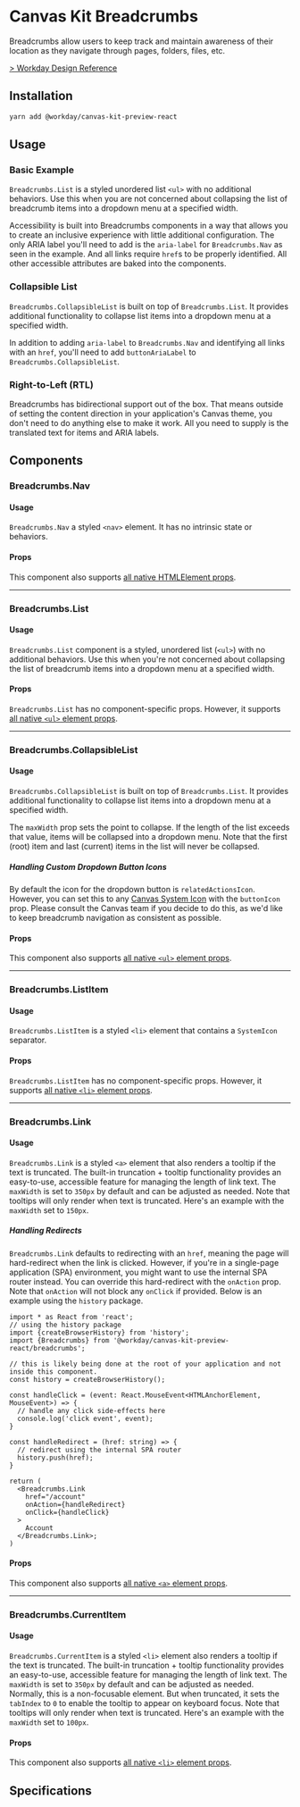 

<Meta title="Preview/Breadcrumbs/React" component={Breadcrumbs} />

# Canvas Kit Breadcrumbs

Breadcrumbs allow users to keep track and maintain awareness of their location as they navigate
through pages, folders, files, etc.

[> Workday Design Reference](https://design.workday.com/components/navigation/breadcrumbs)

## Installation

```sh
yarn add @workday/canvas-kit-preview-react
```

## Usage

### Basic Example

`Breadcrumbs.List` is a styled unordered list `<ul>` with no additional behaviors. Use this when you
are not concerned about collapsing the list of breadcrumb items into a dropdown menu at a specified
width.

Accessibility is built into Breadcrumbs components in a way that allows you to create an inclusive
experience with little additional configuration. The only ARIA label you'll need to add is the
`aria-label` for `Breadcrumbs.Nav` as seen in the example. And all links require `href`s to be
properly identified. All other accessible attributes are baked into the components.

<ExampleCodeBlock code={Basic} />

### Collapsible List

`Breadcrumbs.CollapsibleList` is built on top of `Breadcrumbs.List`. It provides additional
functionality to collapse list items into a dropdown menu at a specified width.

In addition to adding `aria-label` to `Breadcrumbs.Nav` and identifying all links with an `href`,
you'll need to add `buttonAriaLabel` to `Breadcrumbs.CollapsibleList`.

<ExampleCodeBlock code={CollapsibleList} />

### Right-to-Left (RTL)

Breadcrumbs has bidirectional support out of the box. That means outside of setting the content
direction in your application's Canvas theme, you don't need to do anything else to make it work.
All you need to supply is the translated text for items and ARIA labels.

<ExampleCodeBlock code={RTLCollapsibleList} />

## Components

### Breadcrumbs.Nav

#### Usage

`Breadcrumbs.Nav` a styled `<nav>` element. It has no intrinsic state or behaviors.

#### Props

This component also supports
[all native HTMLElement props](https://developer.mozilla.org/en-US/docs/Web/HTML/Global_attributes).

<ArgsTable of={Breadcrumbs.Nav} />

---

### Breadcrumbs.List

#### Usage

`Breadcrumbs.List` component is a styled, unordered list (`<ul>`) with no additional behaviors. Use
this when you're not concerned about collapsing the list of breadcrumb items into a dropdown menu at
a specified width.

#### Props

`Breadcrumbs.List` has no component-specific props. However, it supports
[all native `<ul>` element props](https://developer.mozilla.org/en-US/docs/Web/HTML/Element/ul#Attributes).

---

### Breadcrumbs.CollapsibleList

#### Usage

`Breadcrumbs.CollapsibleList` is built on top of `Breadcrumbs.List`. It provides additional
functionality to collapse list items into a dropdown menu at a specified width.

The `maxWidth` prop sets the point to collapse. If the length of the list exceeds that value, items
will be collapsed into a dropdown menu. Note that the first (root) item and last (current) items in
the list will never be collapsed.

##### Handling Custom Dropdown Button Icons

By default the icon for the dropdown button is `relatedActionsIcon`. However, you can set this to
any [Canvas System Icon](https://design.workday.com/tokens/assets/icons/system-icons) with the
`buttonIcon` prop. Please consult the Canvas team if you decide to do this, as we'd like to keep
breadcrumb navigation as consistent as possible.

#### Props

This component also supports
[all native `<ul>` element props](https://developer.mozilla.org/en-US/docs/Web/HTML/Element/ul#Attributes).

<ArgsTable of={Breadcrumbs.CollapsibleList} />

---

### Breadcrumbs.ListItem

#### Usage

`Breadcrumbs.ListItem` is a styled `<li>` element that contains a `SystemIcon` separator.

#### Props

`Breadcrumbs.ListItem` has no component-specific props. However, it supports
[all native `<li>` element props](https://developer.mozilla.org/en-US/docs/Web/HTML/Element/li#Attributes).

---

### Breadcrumbs.Link

#### Usage

`Breadcrumbs.Link` is a styled `<a>` element that also renders a tooltip if the text is truncated.
The built-in truncation + tooltip functionality provides an easy-to-use, accessible feature for
managing the length of link text. The `maxWidth` is set to `350px` by default and can be adjusted as
needed. Note that tooltips will only render when text is truncated. Here's an example with the
`maxWidth` set to `150px`.

<ExampleCodeBlock code={LinkTruncation} />

##### Handling Redirects

`Breadcrumbs.Link` defaults to redirecting with an `href`, meaning the page will hard-redirect when
the link is clicked. However, if you're in a single-page application (SPA) environment, you might
want to use the internal SPA router instead. You can override this hard-redirect with the `onAction`
prop. Note that `onAction` will not block any `onClick` if provided. Below is an example using the
`history` package.

```tsx
import * as React from 'react';
// using the history package
import {createBrowserHistory} from 'history';
import {Breadcrumbs} from '@workday/canvas-kit-preview-react/breadcrumbs';

// this is likely being done at the root of your application and not inside this component.
const history = createBrowserHistory();

const handleClick = (event: React.MouseEvent<HTMLAnchorElement, MouseEvent>) => {
  // handle any click side-effects here
  console.log('click event', event);
}

const handleRedirect = (href: string) => {
  // redirect using the internal SPA router
  history.push(href);
}

return (
  <Breadcrumbs.Link
    href="/account"
    onAction={handleRedirect}
    onClick={handleClick}
  >
    Account
  </Breadcrumbs.Link>;
)
```

#### Props

This component also supports
[all native `<a>` element props](https://developer.mozilla.org/en-US/docs/Web/HTML/Element/a#Attributes).

<ArgsTable of={Breadcrumbs.Link} />

---

### Breadcrumbs.CurrentItem

#### Usage

`Breadcrumbs.CurrentItem` is a styled `<li>` element also renders a tooltip if the text is
truncated. The built-in truncation + tooltip functionality provides an easy-to-use, accessible
feature for managing the length of link text. The `maxWidth` is set to `350px` by default and can be
adjusted as needed. Normally, this is a non-focusable element. But when truncated, it sets the
`tabIndex` to `0` to enable the tooltip to appear on keyboard focus. Note that tooltips will only
render when text is truncated. Here's an example with the `maxWidth` set to `100px`.

<ExampleCodeBlock code={CurrentItemTruncation} />

#### Props

This component also supports
[all native `<li>` element props](https://developer.mozilla.org/en-US/docs/Web/HTML/Element/li#Attributes).

<ArgsTable of={Breadcrumbs.CurrentItem} />

## Specifications

<Specifications file="Breadcrumbs.spec.ts" name="Breadcrumbs" />
